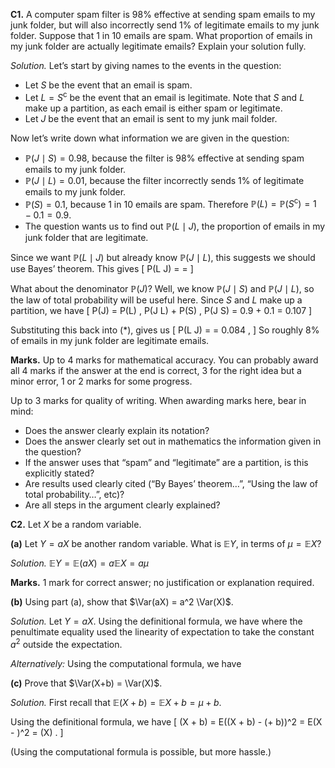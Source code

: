 :::: {.myq}
**C1.** A computer spam filter is 98% effective at sending spam emails to my junk folder, but will also incorrectly send 1% of legitimate emails to my junk folder. Suppose that 1 in 10 emails are spam. What proportion of emails in my junk folder are actually legitimate emails? Explain your solution fully.

::: {.myanswers data-latex=""}
*Solution.* Let's start by giving names to the events in the question:

* Let $S$ be the event that an email is spam. 
* Let $L = S^{\mathsf{c}}$ be the event that an email is legitimate. Note that $S$ and $L$ make up a partition, as each email is either spam or legitimate.
* Let $J$ be the event that an email is sent to my junk mail folder.

Now let's write down what information we are given in the question:

* $\mathbb P(J \mid S) = 0.98$, because the filter is 98% effective at sending spam emails to my junk folder.
* $\mathbb P(J \mid L) = 0.01$, because the filter incorrectly sends 1% of legitimate emails to my junk folder.
* $\mathbb P(S) = 0.1$, because 1 in 10 emails are spam. Therefore $\mathbb P(L) = \mathbb P(S^{\mathsf{c}}) = 1 - 0.1 = 0.9$.
* The question wants us to find out $\mathbb P(L \mid J)$, the proportion of emails in my junk folder that are legitimate.

Since we want $\mathbb P(L \mid J)$ but already know $\mathbb P(J \mid L)$, this suggests we should use Bayes' theorem. This gives
\[ \mathbb P(L \mid J) = \frac{\mathbb P(L) \, \mathbb P(J \mid L)}{\mathbb P(J)} = \frac{0.9 \times 0.01}{\mathbb P(J)} \tag{$*$} \]

What about the denominator $\mathbb P(J)$? Well, we know $\mathbb P(J \mid S)$ and $\mathbb P(J \mid L)$, so the law of total probability will be useful here. Since $S$ and $L$ make up a partition, we have
\[ \mathbb P(J) = \mathbb P(L) \, \mathbb P(J \mid L) + \mathbb P(S) \, \mathbb P(J \mid S) = 0.9 \times 0.01 + 0.1 \times 0.98 = 0.107 \]

Substituting this back into $(*)$, gives us
\[ \mathbb P(L \mid J) = \frac{0.9 \times 0.01}{0.107} = 0.084 , \]
So roughly 8% of emails in my junk folder are legitimate emails.

**Marks.** Up to 4 marks for mathematical accuracy. You can probably award all 4 marks if the answer at the end is correct, 3 for the right idea but a minor error, 1 or 2 marks for some progress.

Up to 3 marks for quality of writing. When awarding marks here, bear in mind:

* Does the answer clearly explain its notation?
* Does the answer clearly set out in mathematics the information given in the question?
* If the answer uses that "spam" and "legitimate" are a partition, is this explicitly stated?
* Are results used clearly cited ("By Bayes' theorem...", "Using the law of total probability...", etc)?
* Are all steps in the argument clearly explained?
:::
::::


::::: {.myq}
**C2.** Let $X$ be a random variable.

:::: {.subq}
**(a)** Let $Y = aX$ be another random variable. What is $\mathbb EY$, in terms of $\mu = \mathbb EX$?

::: {.myanswers data-latex=""}
*Solution.* $\mathbb EY = \mathbb E(aX) = a \mathbb EX = a\mu$

**Marks.** 1 mark for correct answer; no justification or explanation required.
:::
::::

:::: {.subq}
**(b)** Using part (a), show that $\Var(aX) = a^2 \Var(X)$.

::: {.myanswers data-latex=""}
*Solution.*
Let $Y = aX$. Using the definitional formula, we have
\begin{multline}
\Var(Y) = \mathbb E(Y - \mu_Y)^2 = \mathbb E(aX - a\mu)^2 = \mathbb E\big(a(X-\mu)\big)^2 \\
= \mathbb E \big(a^2(X-\mu)^2\big) = a^2 \mathbb E(X - \mu)^2 = a^2 \Var(X) ,
\end{multline}
where the penultimate equality used the linearity of expectation to take the constant $a^2$ outside the expectation.

*Alternatively:* Using the computational formula, we have
\begin{multline}
\Var(aX) = \mathbb E(aX)^2 - (a\mu)^2 = \mathbb E(a^2X^2) - a^2 \mu^2 \\
= a^2 \mathbb EX^2 - a^2\mu^2 = a^2 (\mathbb EX^2 - \mu^2) = a^2 \Var(X) .
\end{multline}
:::
::::

:::: {.subq}
**(c)** Prove that $\Var(X+b) = \Var(X)$.

::: {.myanswers data-latex=""}
*Solution.*
First recall that $\mathbb E(X + b) = \mathbb EX + b = \mu + b$.

Using the definitional formula, we have
\[ \Var(X + b) = \mathbb E\big((X + b) - (\mu + b)\big)^2 = \mathbb E(X - \mu)^2 = \Var(X) . \]

(Using the computational formula is possible, but more hassle.)
:::
::::
:::::


